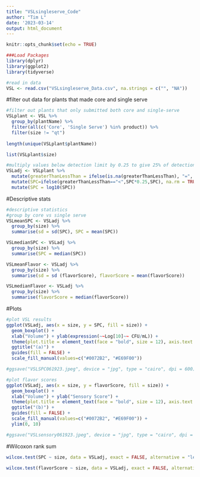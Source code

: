 ---
title: "VSLsingleserve_Code"
author: "Tim L"
date: '2023-03-14'
output: html_document
---

```{r setup, include=FALSE}
knitr::opts_chunk$set(echo = TRUE)
```


```{r}
###Load Packages
library(dplyr)
library(ggplot2)
library(tidyverse)
```


```{r}
#read in data
VSL <- read.csv("VSLsingleserve_Data.csv", na.strings = c("", "NA"))
```

#filter out data for plants that made core and single serve
```{r}
#filter out plants that only submitted both core and single-serve
VSLplant <- VSL %>% 
  group_by(plantName) %>% 
  filter(all(c('Core', 'Single Serve') %in% product)) %>% 
  filter(size != "qt")
  
length(unique(VSLplant$plantName))

list(VSLplant$size)

#multiply values below detection limit by 0.25 to give 25% of detection limit
VSLadj <- VSLplant %>% 
  mutate(greaterThanLessThan = ifelse(is.na(greaterThanLessThan), "=", greaterThanLessThan)) %>%
  mutate(SPC=ifelse(greaterThanLessThan=="<",SPC*0.25,SPC), na.rm = TRUE) %>% 
  mutate(SPC = log10(SPC))
```

#Descriptive stats
```{r}
#descriptive statistics
#group by core vs single serve
VSLmeanSPC <- VSLadj %>% 
  group_by(size) %>% 
  summarise(sd = sd(SPC), SPC = mean(SPC))

VSLmedianSPC <- VSLadj %>% 
  group_by(size) %>% 
  summarise(SPC = median(SPC))

VSLmeanFlavor <- VSLadj %>% 
  group_by(size) %>% 
  summarise(sd = sd (flavorScore), flavorScore = mean(flavorScore))

VSLmedianFlavor <- VSLadj %>% 
  group_by(size) %>% 
  summarise(flavorScore = median(flavorScore))
```

#Plots
```{r}
#plot VSL results
ggplot(VSLadj, aes(x = size, y = SPC, fill = size)) +
  geom_boxplot() +
  xlab("Volume") + ylab(expression(~~Log[10]~~ CFU/mL)) +
  theme(plot.title = element_text(face = "bold", size = 12), axis.text = element_text(size = 10)) +
  ggtitle("(a)") +
  guides(fill = FALSE) +
  scale_fill_manual(values=c("#0072B2", "#E69F00"))

#ggsave("VSLSPC061923.jpeg", device = "jpg", type = "cairo", dpi = 600)

#plot flavor scores
ggplot(VSLadj, aes(x = size, y = flavorScore, fill = size)) +
  geom_boxplot() +
  xlab("Volume") + ylab("Sensory Score") +
  theme(plot.title = element_text(face = "bold", size = 12), axis.text = element_text(size = 10)) +
  ggtitle("(b)") +
  guides(fill = FALSE) +
  scale_fill_manual(values=c("#0072B2", "#E69F00")) +
  ylim(0, 10)

#ggsave("VSLsensory061923.jpeg", device = "jpg", type = "cairo", dpi = 600)
```

#Wilcoxon rank sum
```{r}
wilcox.test(SPC ~ size, data = VSLadj, exact = FALSE, alternative = "less")

wilcox.test(flavorScore ~ size, data = VSLadj, exact = FALSE, alternative = "greater")
```


